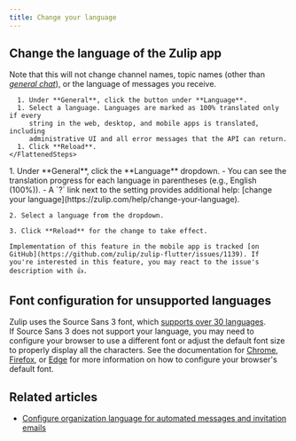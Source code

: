 ```yaml
---
title: Change your language
---
```





<TranslationProjectInfo />

## Change the language of the Zulip app

Note that this will not change channel names, topic names (other than [*general
chat*](/help/general-chat-topic)), or the language of messages you receive.

<Tabs>
  <TabItem label="Desktop/Web">
    <FlattenedSteps>
      <NavigationSteps target="settings/preferences" />

      1. Under **General**, click the button under **Language**.
      1. Select a language. Languages are marked as 100% translated only if every
         string in the web, desktop, and mobile apps is translated, including
         administrative UI and all error messages that the API can return.
      1. Click **Reload**.
    </FlattenedSteps>
  </TabItem>

  <TabItem label="Mobile">
  <FlattenedSteps>
    1. Under **General**, click the **Language** dropdown.  
       - You can see the translation progress for each language in parentheses (e.g., English (100%)).  
       - A `?` link next to the setting provides additional help: [change your language](https://zulip.com/help/change-your-language).

    2. Select a language from the dropdown.

    3. Click **Reload** for the change to take effect.

    Implementation of this feature in the mobile app is tracked [on
    GitHub](https://github.com/zulip/zulip-flutter/issues/1139). If
    you're interested in this feature, you may react to the issue's
    description with 👍.
  </FlattenedSteps>
</TabItem>


## Font configuration for unsupported languages

Zulip uses the Source Sans 3 font, which [supports over 30 languages][adobe-docs].\
If Source Sans 3 does not support your language, you may need to configure your
browser to use a different font or adjust the default font size to properly
display all the characters. See the documentation for [Chrome][chrome-docs],
[Firefox][firefox-docs], or [Edge][edge-docs] for more information on how to
configure your browser's default font.

[adobe-docs]: https://fonts.adobe.com/fonts/source-sans-3#details-section

[chrome-docs]: https://support.google.com/chrome/answer/96810

[firefox-docs]: https://support.mozilla.org/en-US/kb/change-fonts-and-colors-websites-use#w_custom-fonts

[edge-docs]: https://support.microsoft.com/en-us/microsoft-edge/increase-default-text-size-in-microsoft-edge-c62f80af-381d-0716-25a3-c4856dd3806c

## Related articles

* [Configure organization language for automated messages and invitation emails][org-lang]

[org-lang]: /help/configure-organization-language
